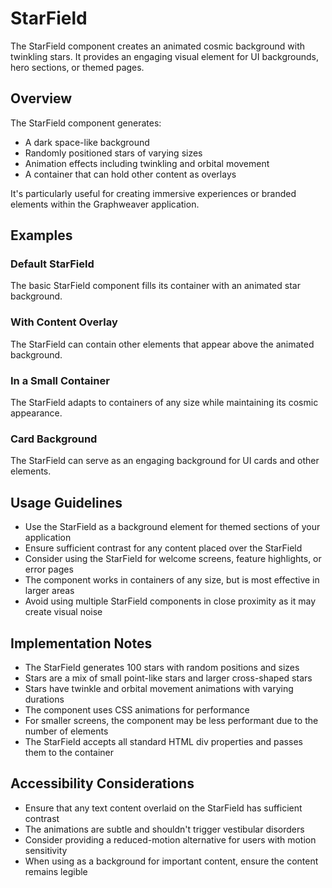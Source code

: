 

<Meta of={StarFieldStories} />

# StarField

The StarField component creates an animated cosmic background with twinkling stars. It provides an engaging visual element for UI backgrounds, hero sections, or themed pages.

## Overview

The StarField component generates:

- A dark space-like background
- Randomly positioned stars of varying sizes
- Animation effects including twinkling and orbital movement
- A container that can hold other content as overlays

It's particularly useful for creating immersive experiences or branded elements within the Graphweaver application.

## Examples

### Default StarField

The basic StarField component fills its container with an animated star background.

<Canvas of={StarFieldStories.Default} />

### With Content Overlay

The StarField can contain other elements that appear above the animated background.

<Canvas of={StarFieldStories.WithContent} />

### In a Small Container

The StarField adapts to containers of any size while maintaining its cosmic appearance.

<Canvas of={StarFieldStories.SmallContainer} />

### Card Background

The StarField can serve as an engaging background for UI cards and other elements.

<Canvas of={StarFieldStories.CardBackground} />

## Usage Guidelines

- Use the StarField as a background element for themed sections of your application
- Ensure sufficient contrast for any content placed over the StarField
- Consider using the StarField for welcome screens, feature highlights, or error pages
- The component works in containers of any size, but is most effective in larger areas
- Avoid using multiple StarField components in close proximity as it may create visual noise

## Implementation Notes

- The StarField generates 100 stars with random positions and sizes
- Stars are a mix of small point-like stars and larger cross-shaped stars
- Stars have twinkle and orbital movement animations with varying durations
- The component uses CSS animations for performance
- For smaller screens, the component may be less performant due to the number of elements
- The StarField accepts all standard HTML div properties and passes them to the container

## Accessibility Considerations

- Ensure that any text content overlaid on the StarField has sufficient contrast
- The animations are subtle and shouldn't trigger vestibular disorders
- Consider providing a reduced-motion alternative for users with motion sensitivity
- When using as a background for important content, ensure the content remains legible
